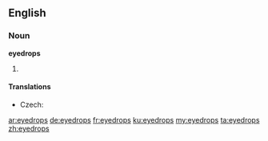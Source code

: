 ==English==

===Noun===
'''eyedrops'''

# {{plural of|eyedrop}}

====Translations====
{{trans-top|medicine for eyes}}
* Czech: {{t|cs|oční kapky|f-p}}
{{trans-mid}}
{{trans-bottom}}

[[ar:eyedrops]]
[[de:eyedrops]]
[[fr:eyedrops]]
[[ku:eyedrops]]
[[my:eyedrops]]
[[ta:eyedrops]]
[[zh:eyedrops]]